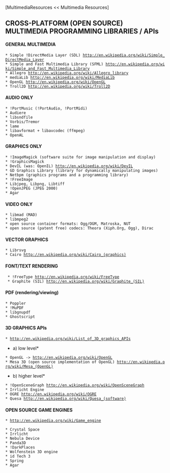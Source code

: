 [MultimediaResources << Multimedia Resources]

==CROSS-PLATFORM (OPEN SOURCE) MULTIMEDIA PROGRAMMING LIBRARIES / APIs==

====GENERAL MULTIMEDIA====
 * Simple !DirectMedia Layer (SDL) [[http://en.wikipedia.org/wiki/Simple_DirectMedia_Layer]]
 * Simple and Fast Multimedia Library (SFML) [[http://en.wikipedia.org/wiki/Simple_and_Fast_Multimedia_Library]]
 * Allegro [[http://en.wikipedia.org/wiki/Allegro_library]]
 * mediaLib [[http://en.wikipedia.org/wiki/MediaLib]]
 * OpenGL [[http://en.wikipedia.org/wiki/OpenGL]]
 * Troll2D [[http://en.wikipedia.org/wiki/Troll2D]]

====AUDIO ONLY====
 * !PortMusic (!PortAudio, !PortMidi)
 * Audiere
 * libsndfile
 * Vorbis/Tremor
 * lame
 * libavformat + libavcodec (ffmpeg)
 * OpenAL

====GRAPHICS ONLY====
 * !ImageMagick (software suite for image manipulation and display)
 * !GraphicsMagick
 * DevIL (was: OpenIL) [[http://en.wikipedia.org/wiki/DevIL]]
 * GD Graphics Library (library for dynamically manipulating images)
 * Netbpm (graphics programs and a programming library)
 * !FreeImage
 * Libjpeg, Libpng, Libtiff
 * !OpenJPEG (JPEG 2000)
 * Agar 

====VIDEO ONLY====
 * libmad (MAD)
 * libmpeg2
 * open source container formats: Ogg/OGM, Matroska, NUT
 * open source (patent free) codecs: Theora (Xiph.Org, Ogg), Dirac

====VECTOR GRAPHICS====
 * Librsvg
 * Cairo [[http://en.wikipedia.org/wiki/Cairo_(graphics)]]

====FONT/TEXT RENDERING====
  * !FreeType [[http://en.wikipedia.org/wiki/FreeType]]
  * Graphite (SIL) [[http://en.wikipedia.org/wiki/Graphite_(SIL)]]

====PDF (rendering/viewing)====
 * Poppler
 * !MuPDF
 * libgnupdf
 * Ghostscript

====3D GRAPHICS APIs====
 * [[http://en.wikipedia.org/wiki/List_of_3D_graphics_APIs]]

*a) low level*

 * OpenGL -> http://en.wikipedia.org/wiki/OpenGL
 * Mesa 3D (open source implementation of OpenGL) [[http://en.wikipedia.org/wiki/Mesa_(OpenGL)]]

*b) higher level*

 * !OpenSceneGraph [[http://en.wikipedia.org/wiki/OpenSceneGraph]]
 * Irrlicht Engine
 * OGRE [[http://en.wikipedia.org/wiki/OGRE]]
 * Quesa [[http://en.wikipedia.org/wiki/Quesa_(software)]]

====OPEN SOURCE GAME ENGINES====
 * [[http://en.wikipedia.org/wiki/Game_engine]]

 * Crystal Space
 * Irrlicht 
 * Nebula Device
 * Panda3D
 * !DarkPlaces
 * Wolfenstein 3D engine
 * id Tech 3
 * Spring
 * Agar